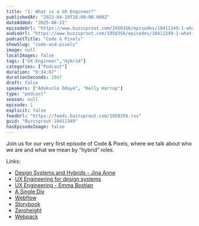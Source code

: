 ```yaml
---
title: "1: What is a UX Engineer?"
publishedAt: "2022-04-10T16:00:00.000Z"
dateAdded: "2025-08-21"
episodeUrl: "https://www.buzzsprout.com/1958356/episodes/10411349-1-what-is-a-ux-engineer.mp3"
audioUrl: "https://www.buzzsprout.com/1958356/episodes/10411349-1-what-is-a-ux-engineer.mp3"
podcastTitle: "Code & Pixels"
showSlug: "code-and-pixels"
image: null
localImages: false
tags: ["UX Engineer","Hybrid"]
categories: ["Podcast"]
duration: "0:34:07"
durationSeconds: 2047
draft: false
speakers: ["Adekunle Oduye", "Kelly Harrop"]
type: "podcast"
season: null
episode: 1
explicit: false
feedUrl: "https://feeds.buzzsprout.com/1958356.rss"
guid: "Buzzsprout-10411349"
hasEpisodeImage: false
---
```

Join us for our very first episode of Code & Pixels, where we talk about who we are and what we mean by “hybrid” roles.  
  
Links:

-   [Design Systems and Hybrids - Jina Anne](https://24ways.org/2017/design-systems-and-hybrids/)
-   [UX Engineering for design systems](https://kellyharrop.com/blog/2021/ux-engineering)
-   [UX Engineering - Emma Bostian](https://dev.to/emmabostian/ux-engineering-3hem)
-   [A Single Div](https://a.singlediv.com/)
-   [Webflow](https://webflow.com/)
-   [Storybook](https://github.com/storybookjs/storybook)
-   [Zeroheight](https://www.zeroheight.com/)
-   [Webpack](https://webpack.js.org/)
